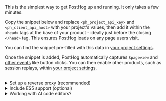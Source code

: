 
This is the simplest way to get PostHog up and running. It only takes a few minutes.

Copy the snippet below and replace `<ph_project_api_key>` and `<ph_client_api_host>` with your project's values, then add it within the `<head>` tags at the base of your product - ideally just before the closing `</head>` tag. This ensures PostHog loads on any page users visit.

You can find the snippet pre-filled with this data in [your project settings](https://us.posthog.com/settings/project#snippet).

<Snippet />

Once the snippet is added, PostHog automatically captures `$pageview` and [other events](/docs/data/autocapture) like button clicks. You can then enable other products, such as session replays, within [your project settings](https://us.posthog.com/settings). 

<br />

<details>
  <summary>Set up a reverse proxy (recommended)</summary>

  We recommend setting up a reverse proxy so that events are less likely to be intercepted by tracking blockers. We have our [own managed reverse proxy service included in the Teams plan](/docs/advanced/proxy/managed-reverse-proxy), which routes through our infrastructure and makes setting up your proxy easy.

  If you don't want to use our managed service then there are several other [options for creating a reverse proxy](/docs/advanced/proxy), including using [Cloudflare](/docs/advanced/proxy/cloudflare), [AWS Cloudfront](/docs/advanced/proxy/cloudfront), and [Vercel](/docs/advanced/proxy/vercel).
</details>

<details>
  <summary>Include ES5 support (optional)</summary>

  If you need ES5 support for example to track Internet Explorer 11 replace `/static/array.js` in the snippet with `/static/array.full.es5.js`
</details>

<details>
  <summary>Working with AI code editors?</summary>

  If you’re working with AI code editors (like Loveable, Bolt.new, Replit, and others), it’s easy to install PostHog. All you have to do is ask (seriously). Specifically: in your tool, type a prompt like this: “I’d like to use PostHog to track events here; here is my install snippet.” Paste in your snippet. The tool will do the rest.

As of this time, some web-based AI builders (such as artifacts by Claude) don’t support access to external JS libraries. You’ll be able to ask it to use a placeholder, and then update it manually when you deploy to production.
</details>
